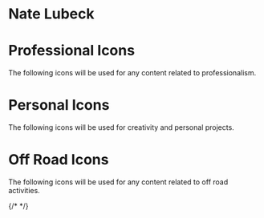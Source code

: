 

<Meta of={IconStories} title="Design System/Foundation/Icons" />

# Nate Lubeck

<Canvas of={IconStories.Primary} />


# Professional Icons
The following icons will be used for any content related  to professionalism.

<Canvas of={IconStories.Briefcase} />
<Canvas of={IconStories.Chart} />
<Canvas of={IconStories.Clipboard}  />
<Canvas of={IconStories.Code} />
<Canvas of={IconStories.Handshake} />

# Personal Icons
The following icons will be used for creativity and personal projects.

<Canvas of={IconStories.Graffiti} />
<Canvas of={IconStories.Painting} />
<Canvas of={IconStories.City}  />
<Canvas of={IconStories.Warehouse} />
<Canvas of={IconStories.CarBuilding} />
<Canvas of={IconStories.Building} />


# Off Road Icons
The following icons will be used for any content related to off road activities.

{/* <Canvas of={IconStories.Offroad} /> */}
<Canvas of={IconStories.Boot} />
<Canvas of={IconStories.Backpack}  />
<Canvas of={IconStories.Campfire} />
<Canvas of={IconStories.Compass} />

